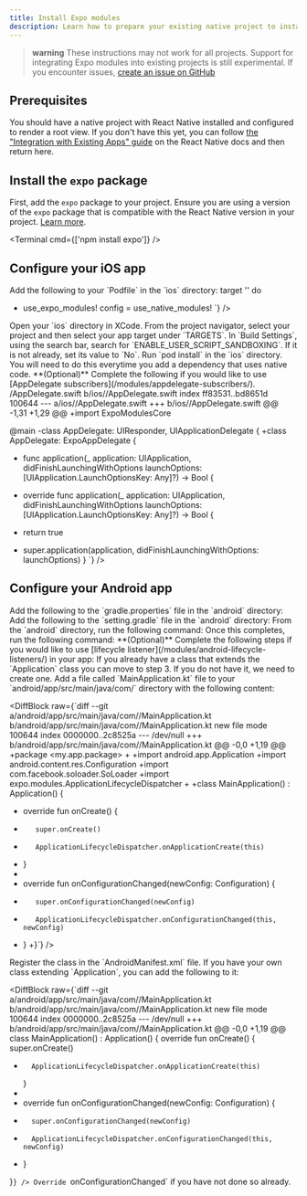 ```yaml
---
title: Install Expo modules
description: Learn how to prepare your existing native project to install and use Expo modules and the module API.
---
```



> **warning** These instructions may not work for all projects. Support for integrating Expo modules into existing projects is still experimental. If you encounter issues, [create an issue on GitHub](https://github.com/expo/expo/issues)

## Prerequisites

You should have a native project with React Native installed and configured to render a root view. If you don't have this yet, you can follow [the "Integration with Existing Apps" guide](https://reactnative.dev/docs/integration-with-existing-apps) on the React Native docs and then return here.

## Install the `expo` package

First, add the `expo` package to your project. Ensure you are using a version of the `expo` package that is compatible with the React Native version in your project. [Learn more](/versions/latest/#each-expo-sdk-version-depends-on-a-react-native-version).

<Terminal cmd={['npm install expo']} />

## Configure your iOS app

<Step label="1">
  Add the following to your `Podfile` in the `ios` directory:
  <DiffBlock
    raw={`
diff --git a/ios/Podfile b/ios/Podfile
index 2d3a979..825a9d4 100644
--- a/ios/Podfile
+++ b/ios/Podfile
@@ -1,3 +1,4 @@
+require File.join(File.dirname(\`node --print "require.resolve('expo/package.json')"\`), "scripts/autolinking")
 require Pod::Executable.execute_command('node', ['-p',
   'require.resolve(
   "react-native/scripts/react_native_pods.rb",
@@ -14,6 +15,7 @@ if linkage != nil
 end
 
 target '<YourAppTarget>' do
+  use_expo_modules!
   config = use_native_modules!
  `}
  />
</Step>

<Step label="2">
  Open your `ios` directory in XCode. From the project navigator, select your project and then
  select your app target under `TARGETS`. In `Build Settings`, using the search bar, search for
  `ENABLE_USER_SCRIPT_SANDBOXING`. If it is not already, set its value to `No`.
</Step>

<Step label="3">
  Run `pod install` in the `ios` directory.
  <Terminal cmd={['cd ios && pod install']} />
  You will need to do this everytime you add a dependency that uses native code.
</Step>

<Step label="4">
  **(Optional)** Complete the following if you would like to use [AppDelegate subscribers](/modules/appdelegate-subscribers/).
  <DiffBlock
    raw={`diff --git a/ios/<MyAppProject>/AppDelegate.swift b/ios/<MyAppProject>/AppDelegate.swift
index ff83531..bd8651d 100644
--- a/ios/<MyAppProject>/AppDelegate.swift
+++ b/ios/<MyAppProject>/AppDelegate.swift
@@ -1,31 +1,29 @@
+import ExpoModulesCore
 
 @main
-class AppDelegate: UIResponder, UIApplicationDelegate {
+class AppDelegate: ExpoAppDelegate {
 
-  func application(_ application: UIApplication, didFinishLaunchingWithOptions launchOptions: [UIApplication.LaunchOptionsKey: Any]?) -> Bool {
+  override func application(_ application: UIApplication, didFinishLaunchingWithOptions launchOptions: [UIApplication.LaunchOptionsKey: Any]?) -> Bool {
-    return true
+    super.application(application, didFinishLaunchingWithOptions: launchOptions)
   }
 `}
  />
</Step>

## Configure your Android app

<Step label="1">
  Add the following to the `gradle.properties` file in the `android` directory:
  <DiffBlock
    raw={`diff --git a/android/gradle.properties b/android/gradle.properties
index 20e2a01..e98ad88 100644
--- a/android/gradle.properties
+++ b/android/gradle.properties
@@ -20,4 +20,8 @@ kotlin.code.style=official
+newArchEnabled=false
+
+hermesEnabled=true`}
  />
</Step>

<Step label="2">
  Add the following to the `setting.gradle` file in the `android` directory:
  <DiffBlock
    raw={`diff --git a/android/settings.gradle b/android/settings.gradle
index a26c7c6..dd8802a 100644
--- a/android/settings.gradle
+++ b/android/settings.gradle
@@ -1,5 +1,11 @@
+apply from: new File(["node", "--print", "require.resolve('expo/package.json')"].execute(null, rootDir).text.trim(), "../scripts/autolinking.gradle");
+useExpoModules()
+
 include ':app'
 includeBuild("../node_modules/@react-native/gradle-plugin")`}
  />
</Step>

<Step label="3">
  From the `android` directory, run the following command:
  <Terminal cmd={['./gradlew clean']} />
  Once this completes, run the following command:
  <Terminal cmd={['./gradlew assembleDebug']} />
</Step>

<Step label="4">
  **(Optional)** Complete the following steps if you would like to use [lifecycle listener](/modules/android-lifecycle-listeners/)
  in your app:
<Step label="1">
If you already have a class that extends the `Application` class you can move to step 3.
If you do not have it, we need to create one. Add a file called `MainApplication.kt` file to your `android/app/src/main/java/com/<your-app-package>` directory with the following content:

<DiffBlock raw={`diff --git a/android/app/src/main/java/com/<my-app-package>/MainApplication.kt b/android/app/src/main/java/com/<my-app-package>/MainApplication.kt
new file mode 100644
index 0000000..2c8525a
--- /dev/null
+++ b/android/app/src/main/java/com/<my-app-package>/MainApplication.kt
@@ -0,0 +1,19 @@
+package <my.app.package>
+
+import android.app.Application
+import android.content.res.Configuration
+import com.facebook.soloader.SoLoader
+import expo.modules.ApplicationLifecycleDispatcher
+
+class MainApplication() : Application() {
+    override fun onCreate() {
+        super.onCreate()
+        ApplicationLifecycleDispatcher.onApplicationCreate(this)
+    }
+
+    override fun onConfigurationChanged(newConfig: Configuration) {
+        super.onConfigurationChanged(newConfig)
+        ApplicationLifecycleDispatcher.onConfigurationChanged(this, newConfig)
+    }
+}`} />
</Step>
<Step label="2">
Register the class in the `AndroidManifest.xml` file.
<DiffBlock raw={`diff --git a/android/app/src/main/AndroidManifest.xml b/android/app/src/main/AndroidManifest.xml
index a71b5e7..d6d406e 100644
--- a/android/app/src/main/AndroidManifest.xml
+++ b/android/app/src/main/AndroidManifest.xml
@@ -7,6 +7,7 @@
     <application
         android:allowBackup="true"
+        android:name=".MainApplication"
         android:fullBackupContent="@xml/backup_rules"`} />
</Step>

<Step label="3">
If you have your own class extending `Application`, you can add the following to it:

<DiffBlock raw={`diff --git a/android/app/src/main/java/com/<my-app-package>/MainApplication.kt b/android/app/src/main/java/com/<my-app-package>/MainApplication.kt
new file mode 100644
index 0000000..2c8525a
--- /dev/null
+++ b/android/app/src/main/java/com/<my-app-package>/MainApplication.kt
@@ -0,0 +1,19 @@
class MainApplication() : Application() {
    override fun onCreate() {
        super.onCreate()
+       ApplicationLifecycleDispatcher.onApplicationCreate(this)
    }
+
+   override fun onConfigurationChanged(newConfig: Configuration) {
+       super.onConfigurationChanged(newConfig)
+       ApplicationLifecycleDispatcher.onConfigurationChanged(this, newConfig)
+   }

}`} />
Override `onConfigurationChanged` if you have not done so already.

</Step>
</Step>